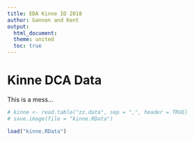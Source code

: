 ---
title: EDA Kinne IO 2018
author: Gannon and Kent
output:
  html_document:
  theme: united
  toc: true
---

# Kinne DCA Data

This is a mess...

```{R, eval = FALSE}
# kinne <- read.table("zz.data", sep = ",", header = TRUE)
# save.image(file = "kinne.RData")

load("kinne.RData")
```


